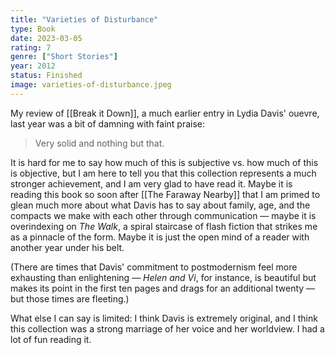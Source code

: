 ```yaml
---
title: "Varieties of Disturbance"
type: Book
date: 2023-03-05
rating: 7
genre: ["Short Stories"]
year: 2012
status: Finished
image: varieties-of-disturbance.jpeg
---
```


My review of [[Break it Down]], a much earlier entry in Lydia Davis' ouevre, last year was a bit of damning with faint praise:

> Very solid and nothing but that.

It is hard for me to say how much of this is subjective vs. how much of this is objective, but I am here to tell you that this collection
represents a much stronger achievement, and I am very glad to have read it. Maybe it is reading this book so soon after [[The Faraway Nearby]]
that I am primed to glean much more about what Davis has to say about family, age, and the compacts we make with each other through communication
— maybe it is overindexing on _The Walk_, a spiral staircase of flash fiction that strikes me as a pinnacle of the form. Maybe it is just the open
mind of a reader with another year under his belt.

(There are times that Davis' commitment to postmodernism feel more exhausting than enlightening — _Helen and Vi_, for instance, is beautiful but
makes its point in the first ten pages and drags for an additional twenty — but those times are fleeting.)

What else I can say is limited: I think Davis is extremely original, and I think this collection was a strong marriage
of her voice and her worldview. I had a lot of fun reading it.
